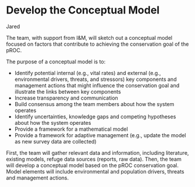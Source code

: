 # Develop the Conceptual Model {-#concept-model}
Jared

The team, with support from I&M, will sketch out a conceptual model focused on factors that contribute to achieving the conservation goal of the pROC. 

The purpose of a conceptual model is to: 

- Identify potential internal (e.g., vital rates) and external (e.g., environmental drivers, threats, and stressors) key components and management actions that might influence the conservation goal and illustrate the links between key components 
- Increase transparency and communication 
- Build consensus among the team members about how the system operates 
- Identify uncertainties, knowledge gaps and competing hypotheses about how the system operates 
- Provide a framework for a mathematical model 
- Provide a framework for adaptive management (e.g., update the model as new survey data are collected) 

First, the team will gather relevant data and information, including literature, existing models, refuge data sources (reports, raw data). Then, the team will develop a conceptual model based on the pROC conservation goal. Model elements will include environmental and population drivers, threats and management actions. 